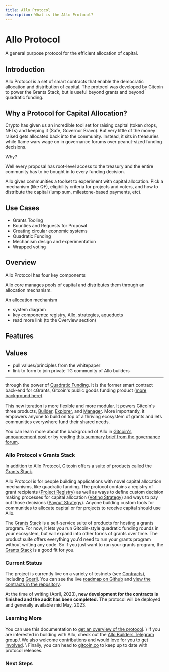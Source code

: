```yaml
---
title: Allo Protocol
description: What is the Allo Protocol?
---
```


<div className="nx-mb-12 nx-mt-16 nx-text-center">
  <h1 className="nx-font-extrabold nx-text-4xl title">Allo Protocol</h1>
  <p className="nx-text-xl">A general purpose protocol for the efficient allocation of capital.</p>
</div>

## Introduction

Allo Protocol is a set of smart contracts that enable the democratic allocation
and distribution of capital. The protocol was developed by Gitcoin to power the
Grants Stack, but is useful beyond grants and beyond quadratic funding.

## Why a Protocol for Capital Allocation?

Crypto has given us an incredible tool set for raising capital (token drops,
NFTs) and keeping it (Safe, Governor Bravo). But very little of the money raised
gets allocated back into the community. Instead, it sits in treasuries while
flame wars wage on in governance forums over peanut-sized funding decisions.

Why?

Well every proposal has root-level access to the treasury and the entire
community has to be bought in to every funding decision.

Allo gives communities a toolset to experiment with capital
allocation. Pick a mechanism (like QF), eligibility criteria for projects and
voters, and how to distribute the capital (lump sum, milestone-based payments,
etc).

## Use Cases

- Grants Tooling
- Bounties and Requests for Proposal
- Creating circular economic systems
- Quadratic Funding
- Mechanism design and experimentation
- Wrapped voting

## Overview

Allo Protocol has four key components

Allo core manages pools of capital and distributes them through an allocation
mechanism.

An allocation mechanism 

- system diagram
- key components: registry, Allo, strategies, aqueducts
- read more link (to the Overview section)

## Features


## Values

- pull values/principles from the whitepaper
- link to form to join private TG community of Allo builders

---

through the power of [Quadratic
Funding](https://papers.ssrn.com/sol3/papers.cfm?abstract_id=3243656). It is the
former smart contract back-end for cGrants, Gitcoin's public goods funding
product ([more background
here](https://gov.gitcoin.co/t/introducing-gitcoin-grants-stack-allo-protocol-product-overviews-part-1-of-2/12664#the-story-of-allo-protocol-rebuilding-cgrants-from-the-ground-up-1)).

This new iteration is more flexible and more modular. It powers Gitcoin's three
products,
[Builder](https://github.com/gitcoinco/grants-round/tree/main/packages/builder),
[Explorer](https://github.com/gitcoinco/grants-round/tree/main/packages/grant-explorer),
and
[Manager](https://github.com/gitcoinco/grants-round/tree/main/packages/round-manager).
More importantly, it empowers anyone to build on top of a thriving ecosystem of
grants and lets communities everywhere fund their shared needs.

You can learn more about the background of Allo in [Gitcoin's announcement
post](https://go.gitcoin.co/blog/announcing-the-decentralized-future-of-gitcoin-grants)
or by reading [this summary brief from the governance
forum](https://gov.gitcoin.co/t/introducing-gitcoin-grants-stack-allo-protocol-product-overviews-part-1-of-2/12664/1).

### Allo Protocol v Grants Stack

In addition to Allo Protocol, Gitcoin offers a suite of products called the
[Grants Stack](https://www.gitcoin.co/grants-stack).

Allo Protocol is for people building applications with novel capital allocation
mechanisms, like quadratic funding. The protocol contains a registry of grant
recipients ([Project Registry](core-concepts/project-registry/)) as well as ways
to define custom decision making processes for capital allocation ([Voting
Strategy](core-concepts/voting-strategy/)) and ways to pay out those decisions
([Payout Strategy](core-concepts/payout-strategy/)). Anyone building custom
tools for communities to allocate capital or for projects to receive capital
should use Allo.

The [Grants Stack](https://www.gitcoin.co/grants-stack) is a self-service suite
of products for hosting a grants program. For now, it lets you run Gitcoin-style
quadratic funding rounds in your ecosystem, but will expand into other forms of
grants over time. The product suite offers everything you'd need to run your
grants program without writing any code. So if you just want to run your grants
program, the [Grants Stack](https://www.gitcoin.co/grants-stack) is a good fit
for you.

### Current Status

The project is currently live on a variety of testnets (see
[Contracts](getting-started/contracts.md)), including
[Goerli](getting-started/contracts.md#goerli). You can see the live [roadmap on
Github](https://github.com/orgs/gitcoinco/projects/8/views/2) and [view the
contracts in the repository](https://github.com/allo-protocol/contracts).

At the time of writing (April, 2023), **new development for the contracts is
finished and the audit has been completed.** The protocol will be deployed and
generally available mid May, 2023.

### Learning More

You can use this documentation to [get an overview of the
protocol](core-concepts/conceptual-overview.md). \ If you are interested in
building with Allo, check out the [Allo Builders Telegram
group](https://t.me/+IExiDL8CTnFhZjcx).\ We also welcome contributions and would
love for you to [get involved](extras/getting-involved.md). \ Finally, you can
head to [gitcoin.co](https://www.gitcoin.co) to keep up to date with protocol
releases.

### Next Steps


<Cards>
  <Card title="Conceptual Overview" href="/core-concepts/conceptual-overview" />
  <Card title="Contracts" href="/getting-started/contracts" />
  <Card title="Getting Involved" href="/extras/getting-involved" />
</Cards>
